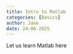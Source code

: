 ```yaml
---
title: Intro to Matlab
categories: [Basics]
author: Jane
date: 24-06-2025
---
```


Let us learn Matlab here